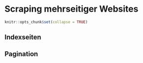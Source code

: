 # Scraping mehrseitiger Websites {#rvest3}

``` r
knitr::opts_chunk$set(collapse = TRUE)
```

## Indexseiten




## Pagination